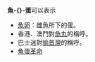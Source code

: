 '''魚-{}-蛋'''可以表示
*[[魚卵|魚卵]]：雌魚所下的蛋。
*香港、澳門對[[魚丸|魚丸]]的稱呼。
*巴士迷對[[愉景灣|愉景灣]]的稱呼。
*[[2016年旺角騷亂|魚蛋革命]]
{{disambig|cat=二字消歧义}}